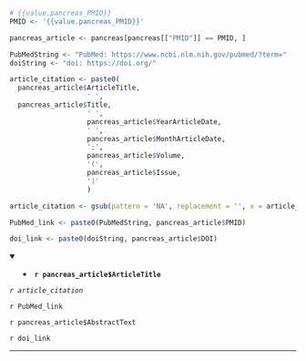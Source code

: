 <!-- ### Article {{i}} -->

<!-- #### Article `r '{{value.pancreas_PMID}}'`. -->

```r
# {{value.pancreas_PMID}}
PMID <- '{{value.pancreas_PMID}}'

pancreas_article <- pancreas[pancreas[["PMID"]] == PMID, ]


```


```r
PubMedString <- "PubMed: https://www.ncbi.nlm.nih.gov/pubmed/?term="
doiString <- "doi: https://doi.org/"
```


```r

article_citation <- paste0(
  pancreas_article$ArticleTitle,
                   ' ',
  pancreas_article$Title,
                   ' ',
                   pancreas_article$YearArticleDate,
                   ' ',
                   pancreas_article$MonthArticleDate,
                   ';',
                   pancreas_article$Volume,
                   '(',
                   pancreas_article$Issue,
                   ')'
                   )

article_citation <- gsub(pattern = 'NA', replacement = '', x = article_citation)

PubMed_link <- paste0(PubMedString, pancreas_article$PMID)

doi_link <- paste0(doiString, pancreas_article$DOI)

```



<details open> <summary>
- **`r pancreas_article$ArticleTitle`**
</summary>

*`r article_citation`*

`r PubMed_link`

`r pancreas_article$AbstractText`

`r doi_link`

</details>

---


